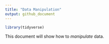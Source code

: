 ```yaml
---
title: "Data Manipulation"
output: github_document
---
```


```r
library(tidyverse)
```


This document will show how to *manipulate* data. 
